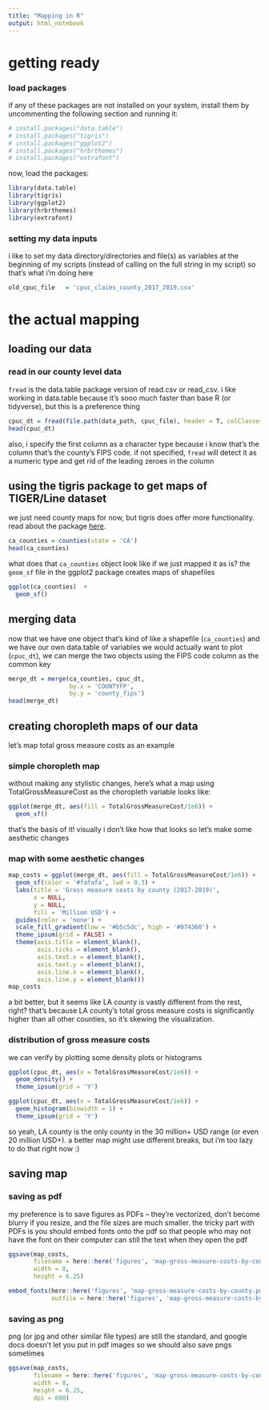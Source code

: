 ```yaml
---
title: "Mapping in R"
output: html_notebook
---
```


# getting ready

### load packages
if any of these packages are not installed on your system, install them by uncommenting the following section and running it:
```r
# install.packages("data.table")
# install.packages("tigris")
# install.packages("ggplot2")
# install.packages("hrbrthemes")
# install.packages("extrafont")
```

now, load the packages:
```r
library(data.table)
library(tigris)
library(ggplot2)
library(hrbrthemes)
library(extrafont)
```

### setting my data inputs
i like to set my data directory/directories and file(s) as variables at the beginning of my scripts (instead of calling on the full string in my script) so that's what i'm doing here
```r
old_cpuc_file   = 'cpuc_claims_county_2017_2019.csv'
```

# the actual mapping

## loading our data

### read in our county level data
``fread`` is the data.table package version of read.csv or read_csv. i like working in data.table because it's sooo much faster than base R (or tidyverse), but this is a preference thing
```r
cpuc_dt = fread(file.path(data_path, cpuc_file), header = T, colClasses = c('character', rep(NA, 10)))
head(cpuc_dt)
```
also, i specify the first column as a character type because i know that's the column that's the county's FIPS code. if not specified, ``fread`` will detect it as a numeric type and get rid of the leading zeroes in the column

## using the tigris package to get maps of TIGER/Line dataset

we just need county maps for now, but tigris does offer more functionality. read about the package [here](https://github.com/walkerke/tigris).
```r
ca_counties = counties(state = 'CA')
head(ca_counties)
```

what does that ``ca_counties`` object look like if we just mapped it as is?
the ``geom_sf`` file in the ggplot2 package creates maps of shapefiles
```r
ggplot(ca_counties)  + 
  geom_sf()
```

## merging data

now that we have one object that's kind of like a shapefile (``ca_counties``) and we have our own data.table of variables we would actually want to plot (``cpuc_dt``), we can merge the two objects using the FIPS code column as the common key

```r
merge_dt = merge(ca_counties, cpuc_dt,
                 by.x = 'COUNTYFP',
                 by.y = 'county_fips')
head(merge_dt)
```

## creating choropleth maps of our data
let's map total gross measure costs as an example

### simple choropleth map

without making any stylistic changes, here's what a map using TotalGrossMeasureCost as the choropleth variable looks like:
```r
ggplot(merge_dt, aes(fill = TotalGrossMeasureCost/1e6)) +
  geom_sf()
```

that's the basis of it! visually i don't like how that looks so let's make some aesthetic changes

### map with some aesthetic changes
```r
map_costs = ggplot(merge_dt, aes(fill = TotalGrossMeasureCost/1e6)) +
  geom_sf(color = '#fafafa', lwd = 0.3) +
  labs(title = 'Gross measure costs by county (2017-2019)',
       x = NULL,
       y = NULL, 
       fill = 'Million USD') +
  guides(color = 'none') +
  scale_fill_gradient(low = '#b5c5dc', high = '#074360') +
  theme_ipsum(grid = FALSE) +
  theme(axis.title = element_blank(),
        axis.ticks = element_blank(),
        axis.text.x = element_blank(),
        axis.text.y = element_blank(),
        axis.line.x = element_blank(),
        axis.line.y = element_blank())
map_costs
```
a bit better, but it seems like LA county is vastly different from the rest, right? that's because LA county's total gross measure costs is significantly higher than all other counties, so it's skewing the visualization.

### distribution of gross measure costs

we can verify by plotting some density plots or histograms
```r
ggplot(cpuc_dt, aes(x = TotalGrossMeasureCost/1e6)) +
  geom_density() +
  theme_ipsum(grid = 'Y')
```

```r
ggplot(cpuc_dt, aes(x = TotalGrossMeasureCost/1e6)) +
  geom_histogram(binwidth = 1) +
  theme_ipsum(grid = 'Y')
```
so yeah, LA county is the only county in the 30 million+ USD range (or even 20 million USD+). a better map might use different breaks, but i'm too lazy to do that right now :)  

## saving map

### saving as pdf

my preference is to save figures as PDFs -- they're vectorized, don't become blurry if you resize, and the file sizes are much smaller. the tricky part with PDFs is you should embed fonts onto the pdf so that people who may not have the font on their computer can still the text when they open the pdf
```r
ggsave(map_costs, 
       filename = here::here('figures', 'map-gross-measure-costs-by-county.pdf'), 
       width = 8, 
       height = 6.25)

embed_fonts(here::here('figures', 'map-gross-measure-costs-by-county.pdf'),
            outfile = here::here('figures', 'map-gross-measure-costs-by-county.pdf'))
```

### saving as png
png (or jpg and other similar file types) are still the standard, and google docs doesn't let you put in pdf images so we should also save pngs sometimes
```r
ggsave(map_costs, 
       filename = here::here('figures', 'map-gross-measure-costs-by-county.png'), 
       width = 8, 
       height = 6.25,
       dpi = 600)
```

